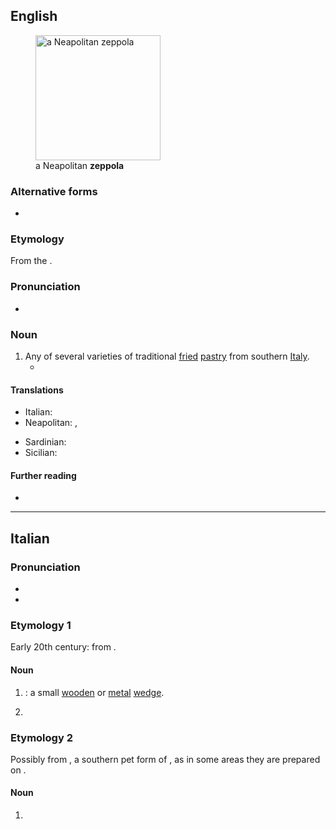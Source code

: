 ==English==
[[File:Zeppula.jpg|thumb|200px|a Neapolitan '''zeppola''']]

===Alternative forms===
* {{alter|en|zeppole}}

===Etymology===
From the {{bor|en|it|zeppola}}.

===Pronunciation===
* {{IPA|/ˈtsɛpələ/|/ˈzɛpələ/|lang=en}}

===Noun===
{{en-noun|zeppole|zeppoli}}

# Any of several varieties of traditional [[fried]] [[pastry]] from southern [[Italy]].
#* {{quote-journal|lang=en|2009|January 25|Jeff Vandam|Brio Inside the Brownstones|New York Times|url=http://www.nytimes.com/2009/01/25/realestate/25livi.html
|passage=These days it might be easier to pick up a Wi-Fi signal than a rice ball or some '''zeppole''', but what’s nice is that the zeppole are still here: the neighborhood’s old guard has remained reassuringly in place.}}

====Translations====
{{trans-top|any of several varieties of fried pastry from southern Italy}}
* Italian: {{t|it|zeppola|f}}
* Neapolitan: {{t|nap|zeppola|f}}, {{t|nap|zéppola|f}}
{{trans-mid}}
* Sardinian: {{t|sc|tzìpula|f}}
* Sicilian: {{t|scn|zìppula|f}}
{{trans-bottom}}

====Further reading====
* {{pedialite}}

{{topics|en|Cakes and pastries}}

----

==Italian==
{{wikipedia|lang=it}}

===Pronunciation===
* {{IPA|/ˈtsep.po.la/|lang=it}}
* {{hyphenation|zép|po|la|lang=it}}

===Etymology 1===
Early 20th century: from {{suffix|it|zeppa|t1=wedge|ola|pos2=diminutive suffix}}.

====Noun====
{{it-noun|f}}

# {{diminutive of|zeppa|lang=it}}: a small [[wooden]] or [[metal]] [[wedge]].
# {{lb|it|uncountable|colloquial}} {{l|en|lisp}} {{gloss|mispronunciation of the sounds {{IPAchar|/s/}} and {{IPAchar|/z/}}}}
#: {{syn|it|[[sigmatismo]] {{qualifier|formal}}}}

===Etymology 2===
Possibly from {{m|it|Zeppe}}, a southern pet form of {{m|it|Giuseppe||Joseph}}, as in some areas they are prepared on {{w|St. Joseph's Day}}.

====Noun====
{{it-noun|f}}

# {{l|en|zeppola}} {{gloss|any of several varieties of fried pastry from southern Italy}}

{{topics|it|Cakes and pastries}}